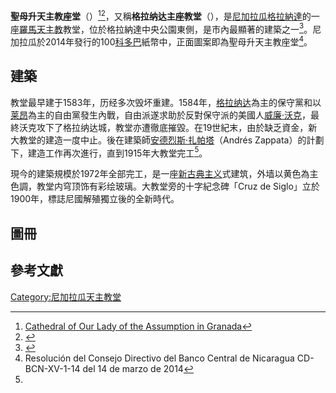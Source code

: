 {{Expand language|1=es|time=2020-10-23T07:30:50+00:00}}

{{Infobox church
| name                   =聖母升天主教座堂
| fullname               =
| other name             =Catedral de Nuestra Señora de la Asunción (Catedral de Granada)
| native_name            =
| native_name_lang       =
| image                  =Granada City - Cathedral.jpg
| imagesize              =250px
| imagelink              =
| imagealt               =

| caption                = 
| pushpin map            = 
| pushpin label position =
| pushpin map alt        =
| pushpin mapsize        =
| relief                 =
| map caption            = 
| latd                   = 
| latm                   = 
| lats                   = 
| latNS                  = 
| longd                  = 
| longm                  = 
| longs                  = 
| longEW                 =

| osgraw                 = <!--  TEXT -->
| osgridref              = <!-- {{gbmappingsmall| TEXT}} -->
| location               =[[格拉納達_(尼加拉瓜)|格拉納達]]
| country                ={{flag|Nicaragua}}[[格拉納達_(尼加拉瓜)|格拉納達]]
| denomination           = [[天主教會|天主教會]]
| previous denomination  =
| churchmanship          =
| membership             =
| attendance             =
| website                = <!-- {{URL| example.com}} -->
| former name            =
| bull date              =
| founded date           = 
| founder                =
| dedication             =
| dedicated date         =
| consecrated date       =
| cult                   =
| relics                 =
| events                 =
| past bishop            =
| people                 =
| status                 =
| functional status      =
| heritage designation   =
| designated date        =
| architect              =
| architectural type     =
| style                  =
| years built            =
| groundbreaking         =
| completed date         =
| construction cost      =
| closed date            =
| demolished date        =
| capacity               =
| length                 = <!-- {{convert| }} -->
| width                  = <!-- {{convert| }} -->
| width nave             = <!-- {{convert| }} -->
| height                 = 
| diameter               = <!-- {{convert| }} -->
| other dimensions       =
| floor count            =
| floor area             = <!-- {{convert| }} -->
| dome quantity          =
| dome height outer      = <!-- {{convert| }} -->
| dome height inner      = <!-- {{convert| }} -->
| dome dia outer         = <!-- {{convert| }} -->
| dome dia inner         = <!-- {{convert| }} -->
| spire quantity         =
| spire height           = <!-- {{convert| }} -->
| materials              =
| bells                  =
| bells hung             =
| bell weight            = <!-- {{long ton|0| }} -->
| parish                 =
| deanery                =
| archdeaconry           =
| episcopalarea          =
| archdiocese            =
| metropolis             = 
| diocese                = [[天主教格拉納達教區_(尼加拉瓜)|格拉納達教區]]
| province               =
| presbytery             =
| synod                  =
| circuit                =
| district               =
| division               =
| subdivision            =
| archbishop             =
| bishop                 =
| abbot                  =
| prior                  =
| subprior               =
| vicar                  =
| exarch                 =
| provost-rector         =
| provost                =
| viceprovost            =
| rector                 =
| dean                   =
| subdean                =
| archpriest             =
| precentor              =
| succentor              =
| chancellor             =
| canonchancellor        =
| canon                  =
| canonpastor            =
| canonmissioner         =
| canontreasurer         =
| prebendary             =
| priestincharge         =
| priest                 =
| asstpriest             =
| honpriest              =
| curate                 =
| asstcurate             =
| minister               =
| assistant              =
| seniorpastor           =
| pastor                 =
| chaplain               =
| archdeacon             =
| deacon                 =
| deaconness             =
| reader                 =
| student intern         =
| organistdom            =
| director               =
| elder                  =
| organist               =
| organscholar           =
| chapterclerk           =
| laychapter             =
| warden                 =
| verger                 =
| businessmgr            =
| liturgycoord           =
| reledu                 =
| rcia                   =
| youthmin               =
| flowerguild            =
| musicgroup             =
| parishadmin            =
| serversguild           =
| embedded               =
}}

'''聖母升天主教座堂'''（{{lang-es|Catedral de Nuestra Señora de la Asunción}}）<ref>[http://www.gcatholic.org/churches/centralamerica/2941.htm Cathedral of Our Lady of the Assumption in Granada]</ref><ref>{{Cite book|url=https://books.google.com/books?id=NaV8AwAAQBAJ|title=Nicaragua Footprint Handbook|last=Arghiris|first=Richard|date=2014-04-10|publisher=Footprint Travel Guides|isbn=9781907263897|language=en}}</ref>，又稱'''格拉纳达主座教堂'''（{{lang-es|Catedral de Granada}}），是[[尼加拉瓜|尼加拉瓜]][[格拉納達_(尼加拉瓜)|格拉納達]]的一座[[羅馬天主教|羅馬天主教]]教堂，位於格拉納達中央公園東側，是市內最顯著的建築之一<ref name=vianica>{{cite web|url=https://vianica.com/attraction/354/cathedral-of-granada|title=Cathedral of Granada
|website= ViaNica.com}}</ref>。尼加拉瓜於2014年發行的100[[尼加拉瓜科多巴|科多巴]]紙幣中，正面圖案即為聖母升天主教座堂<ref>Resolución del Consejo Directivo del Banco Central de Nicaragua CD-BCN-XV-1-14 del 14 de marzo de 2014</ref>。

==建築==
教堂最早建于1583年，历经多次毁坏重建。1584年，[[格拉纳达_(尼加拉瓜)|格拉纳达]]為主的保守黨和以[[莱昂_(尼加拉瓜)|莱昂]]為主的自由黨發生內戰，自由派遂求助於反對保守派的美國人[[威廉·沃克|威廉·沃克]]，最終沃克攻下了格拉纳达城，教堂亦遭徹底摧毀。在19世紀末，由於缺乏資金，新大教堂的建造一度中止。後在建築師[[安德烈斯·扎帕塔|安德烈斯·扎帕塔]]（Andrés Zappata）的計劃下，建造工作再次進行，直到1915年大教堂完工<ref name=vianica/>。

現今的建築規模於1972年全部完工，是一座[[新古典主义|新古典主义]]式建筑，外墙以黄色為主色調，教堂内穹顶饰有彩绘玻璃。大教堂旁的十字紀念碑「Cruz de Siglo」立於1900年，標誌尼國解殖獨立後的全新時代。

==圖冊==
{{Gallery
|title=
|width=200
|height=150
|align=center
|File:Catedral de Granada (4544149472).jpg|教堂立面
|File:Immaculate Conception Church in Granada, Nicaragua.jpg|教堂內部
|File:06.Plaza de la Independencia de Granada.JPG|教堂前方的廣場，立有[[尼加拉瓜國旗|尼加拉瓜國旗]]
|File:Granada, Nicaragua 2.jpg|教堂與格拉納達城市景觀
}}

==參考文獻==
{{reflist}}

{{commonscat|Immaculate Conception Church in Granada, Nicaragua}}

[[Category:尼加拉瓜天主教堂|Category:尼加拉瓜天主教堂]]